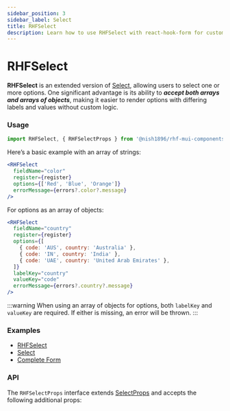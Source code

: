 ```yaml
---
sidebar_position: 3
sidebar_label: Select
title: RHFSelect
description: Learn how to use RHFSelect with react-hook-form for customizable dropdowns that handle both arrays and object arrays. Explore examples and API details to enhance your React forms.
---
```



# RHFSelect

**RHFSelect** is an extended version of [Select](https://mui.com/material-ui/react-select/),
allowing users to select one or more options. One significant advantage is its 
ability to _**accept both arrays and arrays of objects**_, making it easier to 
render options with differing labels and values without custom logic.

### Usage

```js
import RHFSelect, { RHFSelectProps } from '@nish1896/rhf-mui-components/mui/select';
```

Here’s a basic example with an array of strings:

```jsx
<RHFSelect
  fieldName="color"
  register={register}
  options={['Red', 'Blue', 'Orange']}
  errorMessage={errors?.color?.message}
/>
```

For options as an array of objects:

```jsx
<RHFSelect
  fieldName="country"
  register={register}
  options={[
    { code: 'AUS', country: 'Australia' },
    { code: 'IN', country: 'India' },
    { code: 'UAE', country: 'United Arab Emirates' },
  ]}
  labelKey="country"
  valueKey="code"
  errorMessage={errors?.country?.message}
/>
```

:::warning
When using an array of objects for options, both `labelKey` and `valueKey` 
are required. If either is missing, an error will be thrown.
:::

### Examples
- [RHFSelect](https://rhf-mui-components-examples.netlify.app/select)
- [Select](https://mui.com/material-ui/react-select/)
- [Complete Form](https://rhf-mui-components-examples.netlify.app/complete-form)

### API
The `RHFSelectProps` interface extends [SelectProps](https://mui.com/material-ui/api/select/) 
and accepts the following additional props:

<RHFSelectPropsTable v1 />
